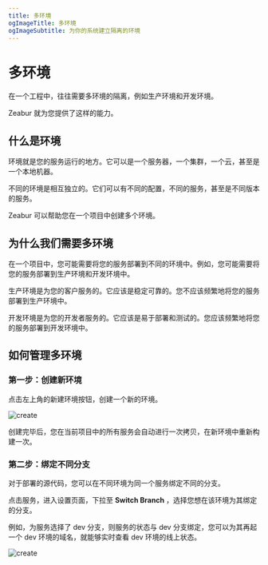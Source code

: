 ```yaml
---
title: 多环境
ogImageTitle: 多环境
ogImageSubtitle: 为你的系统建立隔离的环境
---
```


# 多环境

在一个工程中，往往需要多环境的隔离，例如生产环境和开发环境。

Zeabur 就为您提供了这样的能力。

## 什么是环境

环境就是您的服务运行的地方。它可以是一个服务器，一个集群，一个云，甚至是一个本地机器。

不同的环境是相互独立的。它们可以有不同的配置，不同的服务，甚至是不同版本的服务。

Zeabur 可以帮助您在一个项目中创建多个环境。

## 为什么我们需要多环境

在一个项目中，您可能需要将您的服务部署到不同的环境中。例如，您可能需要将您的服务部署到生产环境和开发环境中。

生产环境是为您的客户服务的。它应该是稳定可靠的。您不应该频繁地将您的服务部署到生产环境中。

开发环境是为您的开发者服务的。它应该是易于部署和测试的。您应该频繁地将您的服务部署到开发环境中。

## 如何管理多环境

### 第一步：创建新环境

点击左上角的新建环境按钮，创建一个新的环境。

![create](/environment/create-env.png)

创建完毕后，您在当前项目中的所有服务会自动进行一次拷贝，在新环境中重新构建一次。

### 第二步：绑定不同分支

对于部署的源代码，您可以在不同环境为同一个服务绑定不同的分支。

点击服务，进入设置页面，下拉至 **Switch Branch** ，选择您想在该环境为其绑定的分支。

例如，为服务选择了 dev 分支，则服务的状态与 dev 分支绑定，您可以为其再起一个 dev 环境的域名，就能够实时查看 dev 环境的线上状态。

![create](/environment/branch.png)

